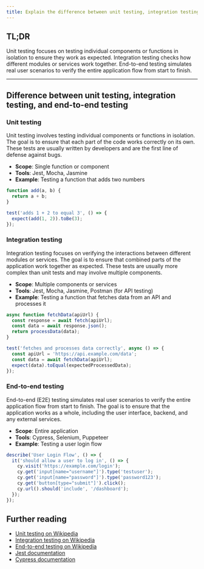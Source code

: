 ```yaml
---
title: Explain the difference between unit testing, integration testing, and end-to-end testing.
---
```


## TL;DR

Unit testing focuses on testing individual components or functions in isolation to ensure they work as expected. Integration testing checks how different modules or services work together. End-to-end testing simulates real user scenarios to verify the entire application flow from start to finish.

---

## Difference between unit testing, integration testing, and end-to-end testing

### Unit testing

Unit testing involves testing individual components or functions in isolation. The goal is to ensure that each part of the code works correctly on its own. These tests are usually written by developers and are the first line of defense against bugs.

- **Scope**: Single function or component
- **Tools**: Jest, Mocha, Jasmine
- **Example**: Testing a function that adds two numbers

```js
function add(a, b) {
  return a + b;
}

test('adds 1 + 2 to equal 3', () => {
  expect(add(1, 2)).toBe(3);
});
```

### Integration testing

Integration testing focuses on verifying the interactions between different modules or services. The goal is to ensure that combined parts of the application work together as expected. These tests are usually more complex than unit tests and may involve multiple components.

- **Scope**: Multiple components or services
- **Tools**: Jest, Mocha, Jasmine, Postman (for API testing)
- **Example**: Testing a function that fetches data from an API and processes it

```js
async function fetchData(apiUrl) {
  const response = await fetch(apiUrl);
  const data = await response.json();
  return processData(data);
}

test('fetches and processes data correctly', async () => {
  const apiUrl = 'https://api.example.com/data';
  const data = await fetchData(apiUrl);
  expect(data).toEqual(expectedProcessedData);
});
```

### End-to-end testing

End-to-end (E2E) testing simulates real user scenarios to verify the entire application flow from start to finish. The goal is to ensure that the application works as a whole, including the user interface, backend, and any external services.

- **Scope**: Entire application
- **Tools**: Cypress, Selenium, Puppeteer
- **Example**: Testing a user login flow

```js
describe('User Login Flow', () => {
  it('should allow a user to log in', () => {
    cy.visit('https://example.com/login');
    cy.get('input[name="username"]').type('testuser');
    cy.get('input[name="password"]').type('password123');
    cy.get('button[type="submit"]').click();
    cy.url().should('include', '/dashboard');
  });
});
```

## Further reading

- [Unit testing on Wikipedia](https://en.wikipedia.org/wiki/Unit_testing)
- [Integration testing on Wikipedia](https://en.wikipedia.org/wiki/Integration_testing)
- [End-to-end testing on Wikipedia](https://en.wikipedia.org/wiki/End-to-end_testing)
- [Jest documentation](https://jestjs.io/docs/getting-started)
- [Cypress documentation](https://docs.cypress.io/guides/overview/why-cypress)
